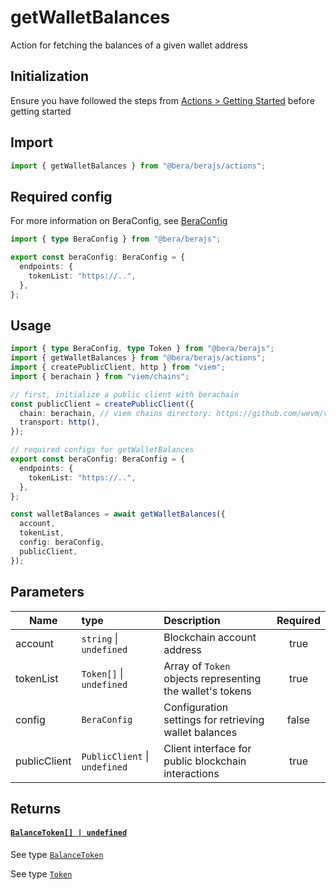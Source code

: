 # getWalletBalances

Action for fetching the balances of a given wallet address

## Initialization

Ensure you have followed the steps from [Actions > Getting Started](/actions/getting-started) before getting started

## Import

```ts
import { getWalletBalances } from "@bera/berajs/actions";
```

## Required config

For more information on BeraConfig, see [BeraConfig](/bera-config/)

```ts twoslash
import { type BeraConfig } from "@bera/berajs";

export const beraConfig: BeraConfig = {
  endpoints: {
    tokenList: "https://..",
  },
};
```

## Usage

```ts
import { type BeraConfig, type Token } from "@bera/berajs";
import { getWalletBalances } from "@bera/berajs/actions";
import { createPublicClient, http } from "viem";
import { berachain } from "viem/chains";

// first, initialize a public client with berachain
const publicClient = createPublicClient({
  chain: berachain, // viem chains directory: https://github.com/wevm/viem/blob/main/src/chains/index.ts
  transport: http(),
});

// required configs for getWalletBalances
export const beraConfig: BeraConfig = {
  endpoints: {
    tokenList: "https://..",
  },
};

const walletBalances = await getWalletBalances({
  account,
  tokenList,
  config: beraConfig,
  publicClient,
});
```

## Parameters

| Name         | type                          | Description                                               | Required |
| ------------ | :---------------------------- | :-------------------------------------------------------- | :------: |
| account      | `string` \| `undefined`       | Blockchain account address                                |   true   |
| tokenList    | `Token[]` \| `undefined`      | Array of `Token` objects representing the wallet's tokens |   true   |
| config       | `BeraConfig`                  | Configuration settings for retrieving wallet balances     |  false   |
| publicClient | `PublicClient` \| `undefined` | Client interface for public blockchain interactions       |   true   |

## Returns

#### [`BalanceToken[] | undefined`](/types/BalanceToken/)

See type [`BalanceToken`](/types/BalanceToken/)

See type [`Token`](/types/Token/)
